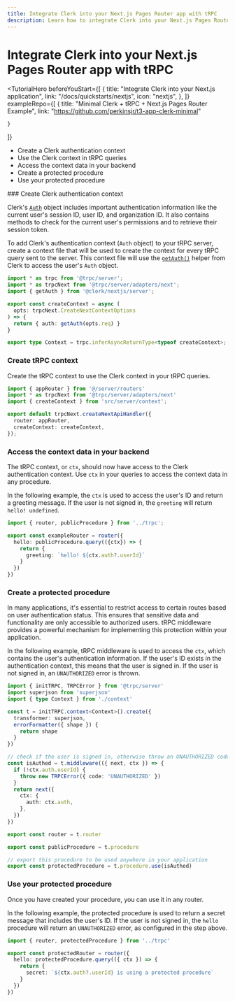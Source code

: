 ```yaml
---
title: Integrate Clerk into your Next.js Pages Router app with tRPC
description: Learn how to integrate Clerk into your Next.js Pages Router application using tRPC.
---
```


# Integrate Clerk into your Next.js Pages Router app with tRPC

<TutorialHero
  beforeYouStart={[
    {
      title: "Integrate Clerk into your Next.js application",
      link: "/docs/quickstarts/nextjs",
      icon: "nextjs",
    },
  ]}
  exampleRepo={[
    {
      title: "Minimal Clerk + tRPC + Next.js Pages Router Example",
      link: "https://github.com/perkinsjr/t3-app-clerk-minimal"

    }
  ]}
>
  - Create a Clerk authentication context
  - Use the Clerk context in tRPC queries
  - Access the context data in your backend
  - Create a protected procedure
  - Use your protected procedure
</TutorialHero>

<Steps>
  ### Create Clerk authentication context

  Clerk's [`Auth`](/docs/references/nextjs/auth-object) object includes important authentication information like the current user's session ID, user ID, and organization ID. It also contains methods to check for the current user's permissions and to retrieve their session token.

  To add Clerk's authentication context (`Auth` object) to your tRPC server, create a context file that will be used to create the context for every tRPC query sent to the server. This context file will use the [`getAuth()`](/docs/references/nextjs/get-auth) helper from Clerk to access the user's `Auth` object.

  ```ts {{ prettier: false, filename: 'src/server/context.ts' }}
  import * as trpc from '@trpc/server';
  import * as trpcNext from '@trpc/server/adapters/next';
  import { getAuth } from '@clerk/nextjs/server';

  export const createContext = async (
    opts: trpcNext.CreateNextContextOptions
  ) => {
    return { auth: getAuth(opts.req) }
  }

  export type Context = trpc.inferAsyncReturnType<typeof createContext>;
  ```

  ### Create tRPC context

  Create the tRPC context to use the Clerk context in your tRPC queries.

  ```ts {{ prettier: false, filename: 'src/pages/api/trpc/[trpc].ts' }}
  import { appRouter } from '@/server/routers'
  import * as trpcNext from '@trpc/server/adapters/next'
  import { createContext } from 'src/server/context';

  export default trpcNext.createNextApiHandler({
    router: appRouter,
    createContext: createContext,
  });
  ```

  ### Access the context data in your backend

  The tRPC context, or `ctx`, should now have access to the Clerk authentication context. Use `ctx` in your queries to access the context data in any procedure.

  In the following example, the `ctx` is used to access the user's ID and return a greeting message. If the user is not signed in, the `greeting` will return `hello! undefined`.

  ```ts {{ prettier: false, filename: 'src/server/routers/index.ts' }}
  import { router, publicProcedure } from '../trpc';

  export const exampleRouter = router({
    hello: publicProcedure.query(({ctx}) => {
      return {
        greeting: `hello! ${ctx.auth?.userId}`
      }
    })
  })
  ```

  ### Create a protected procedure

  In many applications, it's essential to restrict access to certain routes based on user authentication status. This ensures that sensitive data and functionality are only accessible to authorized users. tRPC middleware provides a powerful mechanism for implementing this protection within your application.

  In the following example, tRPC middleware is used to access the `ctx`, which contains the user's authentication information. If the user's ID exists in the authentication context, this means that the user is signed in. If the user is not signed in, an `UNAUTHORIZED` error is thrown.

  ```ts {{ prettier: false, filename: 'src/server/trpc.ts' }}
  import { initTRPC, TRPCError } from '@trpc/server'
  import superjson from 'superjson'
  import { type Context } from './context'

  const t = initTRPC.context<Context>().create({
    transformer: superjson,
    errorFormatter({ shape }) {
      return shape
    }
  })

  // check if the user is signed in, otherwise throw an UNAUTHORIZED code
  const isAuthed = t.middleware(({ next, ctx }) => {
    if (!ctx.auth.userId) {
      throw new TRPCError({ code: 'UNAUTHORIZED' })
    }
    return next({
      ctx: {
        auth: ctx.auth,
      },
    })
  })

  export const router = t.router

  export const publicProcedure = t.procedure

  // export this procedure to be used anywhere in your application
  export const protectedProcedure = t.procedure.use(isAuthed)
  ```

  ### Use your protected procedure

  Once you have created your procedure, you can use it in any router.

  In the following example, the protected procedure is used to return a secret message that includes the user's ID. If the user is not signed in, the `hello` procedure will return an `UNAUTHORIZED` error, as configured in the step above.

  ```ts {{ prettier: false, filename: 'src/server/routers/index.ts' }}
  import { router, protectedProcedure } from '../trpc'

  export const protectedRouter = router({
    hello: protectedProcedure.query(({ ctx }) => {
      return {
        secret: `${ctx.auth?.userId} is using a protected procedure`
      }
    })
  })
  ```
</Steps>
